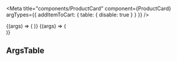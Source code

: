 


<Meta
  title="components/ProductCard"
  component={ProductCard}
  argTypes={{
    addItemToCart: {
      table: {
        disable: true
      }
    }
  }}
/>

<Canvas>
  <Story name="Product Card Single">
    {(args) => (
      <ProductCard
        imageUrl="https://images.unsplash.com/photo-1508013861974-9f6347163ebe?ixid=MnwxMjA3fDB8MHxwaG90by1wYWdlfHx8fGVufDB8fHx8&ixlib=rb-1.2.1&auto=format&fit=crop&w=1655&q=80"
        heading="Some product."
        description="This is a fine flower grown from quality seeds in a garden near you. Price includes pot and saucer."
        price="125"
        addItemToCart={addItemToCart}
        {...args}
      />
    )}
  </Story>
  <Story name="Product Card Multiple">
    {(args) => (
      <div
        style={{
          display: 'flex',
          flexFlow: 'wrap',
          justifyContent: 'space-between'
        }}
      >
        <ProductCard
          imageUrl="https://images.unsplash.com/photo-1508013861974-9f6347163ebe?ixid=MnwxMjA3fDB8MHxwaG90by1wYWdlfHx8fGVufDB8fHx8&ixlib=rb-1.2.1&auto=format&fit=crop&w=400&q=30"
          heading="Monstera"
          description="This is a fine flower grown from quality seeds in a garden near you. Price includes pot and saucer."
          price="125"
          addItemToCart={addItemToCart}
          {...args}
        />
        <ProductCard
          imageUrl="https://images.unsplash.com/photo-1592221069981-9b83d4a73125?ixid=MnwxMjA3fDB8MHxwaG90by1wYWdlfHx8fGVufDB8fHx8&ixlib=rb-1.2.1&auto=format&fit=crop&w=400&q=30"
          heading="Lush big leaf"
          description="This is a fine flower grown from quality seeds in a garden near you. Price includes pot and saucer."
          price="150"
          addItemToCart={addItemToCart}
          {...args}
        />
        <ProductCard
          imageUrl="https://images.unsplash.com/photo-1561641250-c06551cf3b02?ixid=MnwxMjA3fDB8MHxwaG90by1wYWdlfHx8fGVufDB8fHx8&ixlib=rb-1.2.1&auto=format&fit=crop&w=400&q=30"
          heading="Exclusive bonsai"
          description="This is a fine flower grown from quality seeds in a garden near you. Price includes pot and saucer."
          price="250"
          addItemToCart={addItemToCart}
          {...args}
        />
      </div>
    )}
  </Story>
</Canvas>

## ArgsTable

<ArgsTable of={ProductCard} />

